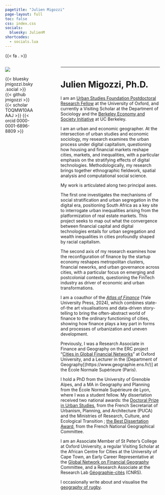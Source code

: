 ---
pagetitle: "Julien Migozzi"
page-layout: full
toc: false
css: index.css
socials:
  bluesky: JulienM
shortcodes:
  - socials.lua
---
{{< fa . >}}


::::: {.columns}

:::: {.column .col-v-center width="20%"}

::: portrait
![](static/img/pic2-modified.png)


::: socials
{{< bluesky jmigozzi.bsky.social >}}
{{< github jmigozzi >}} 
{{< scholar TOQMW10AAAAJ >}} 
{{< orcid 0000-0001-6896-8809 >}}
:::

:::
::::


:::: {.column width="10%"}
<!-- empty column to create gap -->

::::


:::: {.column width="70%"}
---
# Julien Migozzi, Ph.D.


I am an [Urban Studies Foundation Postdoctoral Research Fellow](https://www.urbanstudiesfoundation.org/) at the University of Oxford, and currently a Visiting Scholar at the Department of Sociology and the [Berkeley Economy and Society Initiative](https://besi.berkeley.edu/) at UC Berkeley.

I am an urban and economic geographer. At the intersection of urban studies and economic sociology, my research examines the urban process under digital capitalism, questioning how housing and financial markets reshape cities, markets, and inequalities, with a particular emphasis on the stratifying effects of digital technologies. Methodologically, my research brings together ethnographic fieldwork, spatial analysis and computational social science.

My work is articulated along two principal axes.

The first one investigates the mechanisms of social stratification and urban segregation in the digital era, positioning South Africa as a key site to interrogate urban inequalities arising from the platformization of real estate markets. This project seeks to map out what the convergence between financial capital and digital technologies entails for urban segregation and wealth inequalities in cities profoundly shaped by racial capitalism.

The second axis of my research examines how the reconfiguration of finance by the startup economy reshapes metropolitan clusters, financial neworks, and urban governance across cities, with a particular focus on emerging and postcolonial contexts, questioning the FinTech industry as driver of economic and urban transformations.

I am a coauthor of the *[Atlas of Finance](https://yalebooks.yale.edu/book/9780300253054/atlas-of-finance/)* (Yale University Press, 2024), which combines state-of-the art visualisations and data-driven story-telling to bring the often-abstract world of finance to the ordinary functioning of cities, showing how finance plays a key part in forms and processes of urbanization and uneven development. 

Previously, I was a Research Associate in Finance and Geography on the ERC project "[Cities in Global Financial Networks](https://cordis.europa.eu/project/id/681337)" at Oxford University, and a Lecturer in the [Department of Geography[(https://www.geographie.ens.fr/)] at the École Normale Supérieure (Paris).

I hold a PhD from the University of Grenoble Alpes, and a MA in Geography and Planning from the École Normale Supérieure de Lyon, where I was a student fellow. My dissertation received two national awards: the [Doctoral Prize in Urban Studies](https://www.urbanisme-puca.gouv.fr/prix-de-these-sur-la-ville-2021-a2141.html?lang=en), from the French Secretariat of Urbanism, Planning, and Architecture (PUCA) and the Ministries of Research, Culture, and Ecological Transition ; [the Best Dissertation Award](https://www.cnfg.fr/vie-du-comite/prix-de-these-du-cnfg/), from the French National Geographical Committee. 

I am an Associate Member of St Peter's College at Oxford University, a regular Visiting Scholar at the African Centre for Cities at the University of Cape Town, an Early Career Representative
at the [Global Network on Financial Geography](https://www.fingeo.net/) Committee, and a Research Associate at the Research Lab [Géographie-cités](https://geographie-cites.cnrs.fr/en/geographie-cites/) (CNRS).

I occasionally write about and visualise the [geography of rugby](https://jmigozzi.github.io/rwcsquads2023/).
:::

:::::


<!-- ::: about-link -->
<!-- [About me](about.html) -->
<!-- ::: -->


